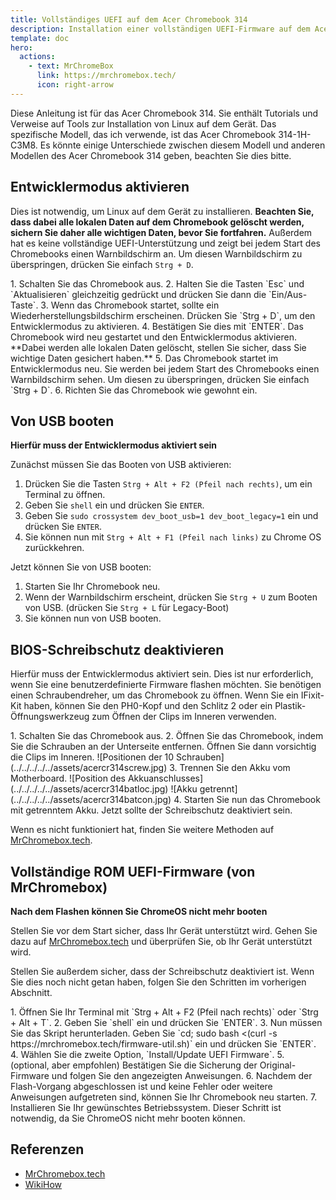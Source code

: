 ```yaml
---
title: Vollständiges UEFI auf dem Acer Chromebook 314
description: Installation einer vollständigen UEFI-Firmware auf dem Acer Chromebook 314 für umfassende Betriebssystemunterstützung
template: doc
hero:
  actions:
    - text: MrChromeBox
      link: https://mrchromebox.tech/
      icon: right-arrow
---
```



Diese Anleitung ist für das Acer Chromebook 314. Sie enthält Tutorials und Verweise auf Tools zur Installation von Linux auf dem Gerät. Das spezifische Modell, das ich verwende, ist das Acer Chromebook 314-1H-C3M8. Es könnte einige Unterschiede zwischen diesem Modell und anderen Modellen des Acer Chromebook 314 geben, beachten Sie dies bitte.

## Entwicklermodus aktivieren

Dies ist notwendig, um Linux auf dem Gerät zu installieren. **Beachten Sie, dass dabei alle lokalen Daten auf dem Chromebook gelöscht werden, sichern Sie daher alle wichtigen Daten, bevor Sie fortfahren.** Außerdem hat es keine vollständige UEFI-Unterstützung und zeigt bei jedem Start des Chromebooks einen Warnbildschirm an. Um diesen Warnbildschirm zu überspringen, drücken Sie einfach `Strg + D`.

<Steps>
1. Schalten Sie das Chromebook aus.
2. Halten Sie die Tasten `Esc` und `Aktualisieren` gleichzeitig gedrückt und drücken Sie dann die `Ein/Aus-Taste`.
3. Wenn das Chromebook startet, sollte ein Wiederherstellungsbildschirm erscheinen. Drücken Sie `Strg + D`, um den Entwicklermodus zu aktivieren.
4. Bestätigen Sie dies mit `ENTER`. Das Chromebook wird neu gestartet und den Entwicklermodus aktivieren. **Dabei werden alle lokalen Daten gelöscht, stellen Sie sicher, dass Sie wichtige Daten gesichert haben.**
5. Das Chromebook startet im Entwicklermodus neu. Sie werden bei jedem Start des Chromebooks einen Warnbildschirm sehen. Um diesen zu überspringen, drücken Sie einfach `Strg + D`.
6. Richten Sie das Chromebook wie gewohnt ein.
</Steps>

## Von USB booten

**Hierfür muss der Entwicklermodus aktiviert sein**

Zunächst müssen Sie das Booten von USB aktivieren:
<Steps>
1. Drücken Sie die Tasten `Strg + Alt + F2 (Pfeil nach rechts)`, um ein Terminal zu öffnen.
2. Geben Sie `shell` ein und drücken Sie `ENTER`.
3. Geben Sie `sudo crossystem dev_boot_usb=1 dev_boot_legacy=1` ein und drücken Sie `ENTER`.
4. Sie können nun mit `Strg + Alt + F1 (Pfeil nach links)` zu Chrome OS zurückkehren.
</Steps>

Jetzt können Sie von USB booten:
<Steps>
1. Starten Sie Ihr Chromebook neu.
2. Wenn der Warnbildschirm erscheint, drücken Sie `Strg + U` zum Booten von USB. (drücken Sie `Strg + L` für Legacy-Boot)
3. Sie können nun von USB booten.
</Steps>

## BIOS-Schreibschutz deaktivieren

Hierfür muss der Entwicklermodus aktiviert sein. Dies ist nur erforderlich, wenn Sie eine benutzerdefinierte Firmware flashen möchten. Sie benötigen einen Schraubendreher, um das Chromebook zu öffnen. Wenn Sie ein IFixit-Kit haben, können Sie den PH0-Kopf und den Schlitz 2 oder ein Plastik-Öffnungswerkzeug zum Öffnen der Clips im Inneren verwenden.

<Steps>
1. Schalten Sie das Chromebook aus.
2. Öffnen Sie das Chromebook, indem Sie die Schrauben an der Unterseite entfernen. Öffnen Sie dann vorsichtig die Clips im Inneren. ![Positionen der 10 Schrauben](../../../../../assets/acercr314screw.jpg)
3. Trennen Sie den Akku vom Motherboard. ![Position des Akkuanschlusses](../../../../../assets/acercr314batloc.jpg) ![Akku getrennt](../../../../../assets/acercr314batcon.jpg)
4. Starten Sie nun das Chromebook mit getrenntem Akku. Jetzt sollte der Schreibschutz deaktiviert sein.
</Steps>

Wenn es nicht funktioniert hat, finden Sie weitere Methoden auf [MrChromebox.tech](https://docs.mrchromebox.tech/docs/firmware/wp/disabling.html).

## Vollständige ROM UEFI-Firmware (von MrChromebox)

**Nach dem Flashen können Sie ChromeOS nicht mehr booten**

Stellen Sie vor dem Start sicher, dass Ihr Gerät unterstützt wird. Gehen Sie dazu auf [MrChromebox.tech](https://mrchromebox.tech/#devices) und überprüfen Sie, ob Ihr Gerät unterstützt wird.

Stellen Sie außerdem sicher, dass der Schreibschutz deaktiviert ist. Wenn Sie dies noch nicht getan haben, folgen Sie den Schritten im vorherigen Abschnitt.

<Steps>
1. Öffnen Sie Ihr Terminal mit `Strg + Alt + F2 (Pfeil nach rechts)` oder `Strg + Alt + T`.
2. Geben Sie `shell` ein und drücken Sie `ENTER`.
3. Nun müssen Sie das Skript herunterladen. Geben Sie `cd; sudo bash <(curl -s https://mrchromebox.tech/firmware-util.sh)` ein und drücken Sie `ENTER`.
4. Wählen Sie die zweite Option, `Install/Update UEFI Firmware`.
5. (optional, aber empfohlen) Bestätigen Sie die Sicherung der Original-Firmware und folgen Sie den angezeigten Anweisungen.
6. Nachdem der Flash-Vorgang abgeschlossen ist und keine Fehler oder weitere Anweisungen aufgetreten sind, können Sie Ihr Chromebook neu starten.
7. Installieren Sie Ihr gewünschtes Betriebssystem. Dieser Schritt ist notwendig, da Sie ChromeOS nicht mehr booten können.
</Steps>

## Referenzen

 - [MrChromebox.tech](https://mrchromebox.tech/)
 - [WikiHow](https://www.wikihow.com/Enable-USB-Booting-on-Chromebook)
